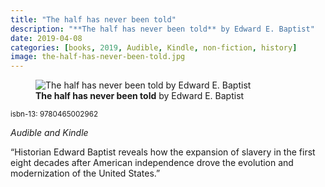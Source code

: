 ```yaml
---
title: "The half has never been told"
description: "**The half has never been told** by Edward E. Baptist"
date: 2019-04-08
categories: [books, 2019, Audible, Kindle, non-fiction, history]
image: the-half-has-never-been-told.jpg
---
```

![**The half has never been told** by Edward E. Baptist](the-half-has-never-been-told.jpg){fig-align="left"}

<sup>isbn-13: 9780465002962</sup>

*Audible and Kindle*

"Historian Edward Baptist reveals how the expansion of slavery in the first
eight decades after American independence drove the evolution and
modernization of the United States."